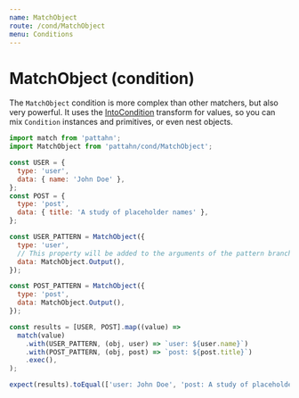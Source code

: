 ```yaml
---
name: MatchObject
route: /cond/MatchObject
menu: Conditions
---
```


# MatchObject (condition)

The `MatchObject` condition is more complex than other matchers, but also very
powerful. It uses the [IntoCondition] transform for values, so you can mix `Condition`
instances and primitives, or even nest objects.

[intocondition]: /into-condition

```js
import match from 'pattahn';
import MatchObject from 'pattahn/cond/MatchObject';

const USER = {
  type: 'user',
  data: { name: 'John Doe' },
};
const POST = {
  type: 'post',
  data: { title: 'A study of placeholder names' },
};

const USER_PATTERN = MatchObject({
  type: 'user',
  // This property will be added to the arguments of the pattern branch handler
  data: MatchObject.Output(),
});

const POST_PATTERN = MatchObject({
  type: 'post',
  data: MatchObject.Output(),
});

const results = [USER, POST].map((value) =>
  match(value)
    .with(USER_PATTERN, (obj, user) => `user: ${user.name}`)
    .with(POST_PATTERN, (obj, post) => `post: ${post.title}`)
    .exec(),
);

expect(results).toEqual(['user: John Doe', 'post: A study of placeholder names']);
```
